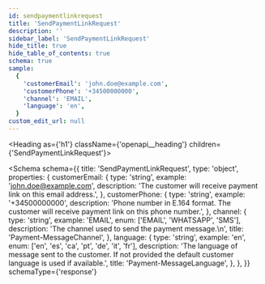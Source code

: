 ```yaml
---
id: sendpaymentlinkrequest
title: 'SendPaymentLinkRequest'
description: ''
sidebar_label: 'SendPaymentLinkRequest'
hide_title: true
hide_table_of_contents: true
schema: true
sample:
  {
    'customerEmail': 'john.doe@example.com',
    'customerPhone': '+34500000000',
    'channel': 'EMAIL',
    'language': 'en',
  }
custom_edit_url: null
---
```



<Heading as={'h1'} className={'openapi__heading'} children={'SendPaymentLinkRequest'}></Heading>

<Schema
  schema={{
    title: 'SendPaymentLinkRequest',
    type: 'object',
    properties: {
      customerEmail: {
        type: 'string',
        example: 'john.doe@example.com',
        description: 'The customer will receive payment link on this email address.',
      },
      customerPhone: {
        type: 'string',
        example: '+34500000000',
        description:
          'Phone number in E.164 format. The customer will receive payment link on this phone number.',
      },
      channel: {
        type: 'string',
        example: 'EMAIL',
        enum: ['EMAIL', 'WHATSAPP', 'SMS'],
        description: 'The channel used to send the payment message.\n',
        title: 'Payment-MessageChannel',
      },
      language: {
        type: 'string',
        example: 'en',
        enum: ['en', 'es', 'ca', 'pt', 'de', 'it', 'fr'],
        description:
          'The language of message sent to the customer. If not provided the default customer language is used if available.',
        title: 'Payment-MessageLanguage',
      },
    },
  }}
  schemaType={'response'}
></Schema>
